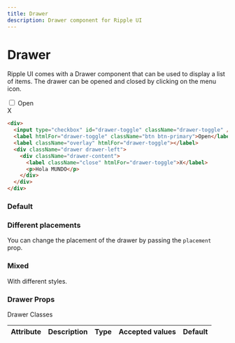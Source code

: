 ```yaml
---
title: Drawer
description: Drawer component for Ripple UI
---
```


# Drawer

Ripple UI comes with a Drawer component that can be used to display a list of items. The drawer can be opened and closed by clicking on the menu icon.

<div>
  <input type="checkbox" id="drawer1" className="drawer-toggle" />
  <label htmlFor="drawer1" className="btn btn-primary">
    Open
  </label>
  <label className="overlay" htmlFor="drawer1"></label>
  <div className="drawer">
    <div className="drawer-content">
      <label className="close" htmlFor="drawer1">
        X
      </label>
    </div>
  </div>
</div>

```html
<div>
  <input type="checkbox" id="drawer-toggle" className="drawer-toggle" />
  <label htmlFor="drawer-toggle" className="btn btn-primary">Open</label>
  <label className="overlay" htmlFor="drawer-toggle"></label>
  <div className="drawer drawer-left">
    <div className="drawer-content">
      <label className="close" htmlFor="drawer-toggle">X</label>
      <p>Hola MUNDO</p>
    </div>
  </div>
</div>
```

### Default

### Different placements

You can change the placement of the drawer by passing the `placement` prop.

### Mixed

With different styles.

### Drawer Props

<Attributes >
<Attributes.Title>Drawer Classes</Attributes.Title>

| Attribute | Description | Type | Accepted values | Default |
| --------- | ----------- | ---- | --------------- | ------- |

</Attributes>

<LinkRedirect
  contentLeft="Radio"
  hrefLeft="/docs/components/radio"
  contentRight="Modal"
  hrefRight="/docs/components/modal"
/>
```
